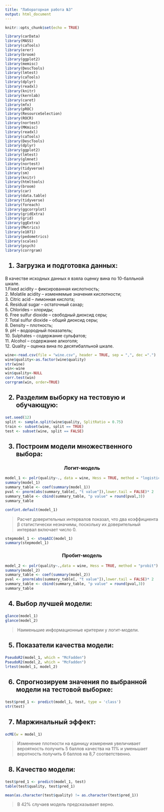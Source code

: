 ```yaml
---
title: "Лабораторная работа №3"
output: html_document
---
```


```r
knitr::opts_chunk$set(echo = TRUE)
```

```r
library(carData)
library(MASS)
library(caTools)
library(erer)
library(broom)
library(ggplot2)
library(memisc)
library(DescTools)
library(lmtest)
library(caTools)
library(dplyr)
library(readxl)
library(knitr)
library(kernlab)
library(caret)
library(mfx)
library(pROC)
library(ResourceSelection)
library(ROCR)
library(nortest)
library(MKmisc)
library(readxl)
library(caTools)
library(DescTools)
library(dplyr)
library(ggplot2)
library(lmtest)
library(glmnet)
library(nortest)
library(tidyverse)
library(sm)
library(knitr)
library(htmltools)
library(broom)
library(car)
library(data.table)
library(tidyverse)
library(foreach)
library(ggcorrplot)
library(gridExtra)
library(grid)
library(ggExtra)
library(Metrics)
library(e1071)
library(pedometrics)
library(scales)
library(psych)
library(corrgram)
```

<h2>1. Загрузка и подготовка данных:</h2>
В качестве исходных данных я взяла оценку вина по 10-балльной шкале.<br>
1.Fixed acidity – фиксированная кислотность;<br>2. Мolatile acidity – изменяемые значения кислотности;<br>3. Сitric acid – лимонная кислота;<br>4. Residual sugar – остаточный сахар;<br>5. Сhlorides – хлориды;<br>6. Free sulfur dioxide – свободный диоксид серы;<br>7. Total sulfur dioxide – общий диоксид серы;<br>8. Density – плотность;<br>9. pH – водородный показатель;<br>10. Sulphates – содержание сульфатов;
<br>11. Alcohol – содержание алкоголя;
<br>12. Quality – оценка вина по десятибалльной шкале.
```r
wine<-read.csv(file = "wine.csv", header = TRUE, sep = ",", dec =".")
wine$quality<-as.factor(wine$quality)
str(wine)
win<-wine
win$quality<-NULL
corr.test(win)
corrgram(win, order=TRUE)
```

<h2>2. Разделим выборку на тестовую и обучающую:</h2>
```r
set.seed(12)
split <- sample.split(wine$quality, SplitRatio = 0.75)
train <- subset(wine, split == TRUE)
test <- subset(wine, split == FALSE)
```
<h2>3. Построим модели множественного выбора:</h2>
<center><h3>Логит-модель</h3></center>
```r
model_1 <- polr(quality~., data = wine, Hess = TRUE, method = "logistic")
summary(model_1)
summary_table <- coef(summary(model_1))
pval <- pnorm(abs(summary_table[, "t value"]),lower.tail = FALSE)* 2
summary_table <- cbind(summary_table, "p value" = round(pval,3))
summary_table
```

```r
confint.default(model_1)
```
>Расчет доверительных интервалов показал, что два коэффициента β статистически незначимы, поскольку их доверительный интервал включает число 0.

```r
stepmodel_1 <- stepAIC(model_1)
summary(stepmodel_1)
```


<center><h3>Пробит-модель</h3></center>
```r
model_2 <- polr(quality~.,data = wine, Hess = TRUE, method = "probit")
summary(model_2)
summary_table <- coef(summary(model_2))
pval <- pnorm(abs(summary_table[, "t value"]),lower.tail = FALSE)* 2
summary_table <- cbind(summary_table, "p value" = round(pval,3))
summary_table
```
<h2>4. Выбор лучшей модели:</h2>
```r
glance(model_1)
glance(model_2)
```
>Наименьшие информационные критерии у логит-модели.

<h2>5. Показатели качества модели:</h2>
```r
PseudoR2(model_1, which = "McFadden")
PseudoR2(model_2, which = "McFadden")
lrtest(model_1, model_2)
```
<h2>6. Спрогнозируем значения по выбранной модели на тестовой выборке:</h2>
```r
test$pred_1 <- predict(model_1, test, type = 'class')
str(test)
```
<h2>7. Маржинальный эффект:</h2>
```r
ocME(w = model_1)
```
> Изменение плотности на единицу измерения увеличивает вероятность получить 5 баллов качества на 11% и уменьшает веротность получить 6 баллов на 8,7 соответственно.

<h2>8. Качество модели:</h2>
```r
test$pred_1 <- predict(model_1, test)
table(test$quality, test$pred_1)
```

```r
mean(as.character(test$quality) != as.character(test$pred_1))
```
>В 42% случаев модель предсказывает верно.
